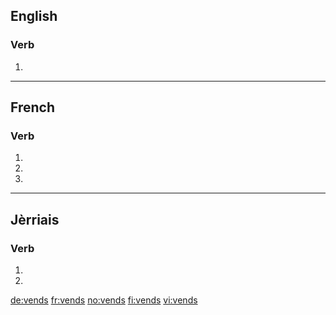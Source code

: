 ==English==

===Verb===
{{head|en}}

# {{en-third-person singular of|vend}}

----

==French==

===Verb===
{{fr-verb-form}}

# {{conjugation of|vendre||1|s|pres|ind|lang=fr}}
# {{conjugation of|vendre||2|s|pres|ind|lang=fr}}
# {{conjugation of|vendre||2|s|pres|imp|lang=fr}}

----

==Jèrriais==

===Verb===
{{roa-jer-verb-form}}

# {{conjugation of|vendre||1|s|pres|ind|lang=roa-jer}}
# {{conjugation of|vendre||2|s|pres|ind|lang=roa-jer}}

[[de:vends]]
[[fr:vends]]
[[no:vends]]
[[fi:vends]]
[[vi:vends]]